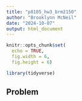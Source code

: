 ```yaml
---
title: "p8105_hw3_brm2150"
author: "Brooklynn McNeil"
date: "2024-10-07"
output: html_document
---
```


```r
knitr::opts_chunk$set(
  echo = TRUE,
  fig.width = 6,
  fig.height = 6)

library(tidyverse)
```

## Problem 
